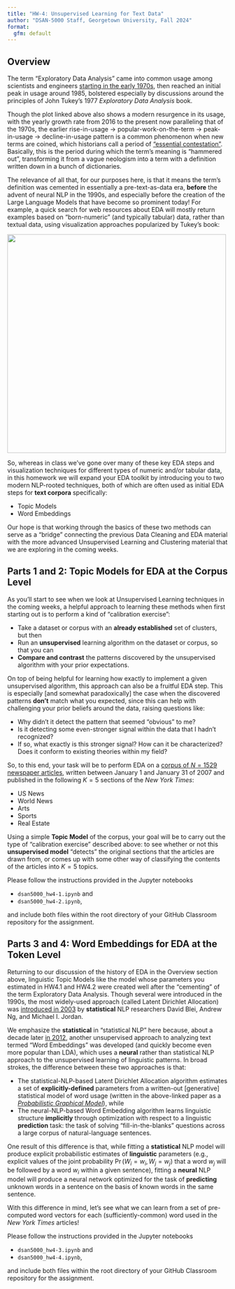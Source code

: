 ```yaml
---
title: "HW-4: Unsupervised Learning for Text Data"
author: "DSAN-5000 Staff, Georgetown University, Fall 2024"
format:
  gfm: default
---
```


## Overview

The term "Exploratory Data Analysis" came into common usage among scientists and engineers [starting in the early 1970s](https://books.google.com/ngrams/graph?content=Exploratory+Data+Analysis&year_start=1800&year_end=2022&corpus=en&smoothing=2&case_insensitive=false){target='_blank'}, then reached an initial peak in usage around 1985, bolstered especially by discussions around the principles of John Tukey's 1977 *Exploratory Data Analysis* book.

Though the plot linked above also shows a modern resurgence in its usage, with the yearly growth rate from 2016 to the present now paralleling that of the 1970s, the earlier rise-in-usage $\rightarrow$ popular-work-on-the-term $\rightarrow$ peak-in-usage $\rightarrow$ decline-in-usage pattern is a common phenomenon when new terms are coined, which historians call a period of ["essential contestation"](https://press.princeton.edu/books/paperback/9780691022239/the-terms-of-political-discourse){target='_blank'}. Basically, this is the period during which the term's meaning is "hammered out", transforming it from a vague neologism into a term with a definition written down in a bunch of dictionaries.

The relevance of all that, for our purposes here, is that it means the term's definition was cemented in essentially a pre-text-as-data era, **before** the advent of neural NLP in the 1990s, and especially before the creation of the Large Language Models that have become so prominent today! For example, a quick search for web resources about EDA will mostly return examples based on "born-numeric" (and typically tabular) data, rather than textual data, using visualization approaches popularized by Tukey's book:

![](images/eda_search.jpg){width="500px" fig-align="center"}

So, whereas in class we've gone over many of these key EDA steps and visualization techniques for different types of numeric and/or tabular data, in this homework we will expand your EDA toolkit by introducing you to two modern NLP-rooted techniques, both of which are often used as initial EDA steps for **text corpora** specifically:

* Topic Models
* Word Embeddings

Our hope is that working through the basics of these two methods can serve as a "bridge" connecting the previous Data Cleaning and EDA material with the more advanced Unsupervised Learning and Clustering material that we are exploring in the coming weeks.

## Parts 1 and 2: Topic Models for EDA at the Corpus Level

As you'll start to see when we look at Unsupervised Learning techniques in the coming weeks, a helpful approach to learning these methods when first starting out is to perform a kind of "calibration exercise":

* Take a dataset or corpus with an **already established** set of clusters, but then
* Run an **unsupervised** learning algorithm on the dataset or corpus, so that you can
* **Compare and contrast** the patterns discovered by the unsupervised algorithm with your prior expectations.

On top of being helpful for learning how exactly to implement a given unsupervised algorithm, this approach can also be a fruitful EDA step. This is especially [and somewhat paradoxically] the case when the discovered patterns **don't** match what you expected, since this can help with challenging your prior beliefs around the data, raising questions like:

* Why didn't it detect the pattern that seemed "obvious" to me?
* Is it detecting some even-stronger signal within the data that I hadn't recognized?
* If so, what exactly is this stronger signal? How can it be characterized? Does it conform to existing theories within my field?

So, to this end, your task will be to perform EDA on a [corpus of $N = 1529$ newspaper articles](https://open.nytimes.com/fatten-up-your-corpus-e72b22272222){target='_blank'}, written between January 1 and January 31 of 2007 and published in the following $K = 5$ sections of the *New York Times*:

* US News
* World News
* Arts
* Sports
* Real Estate

Using a simple **Topic Model** of the corpus, your goal will be to carry out the type of "calibration exercise" described above: to see whether or not this **unsupervised model** "detects" the original sections that the articles are drawn from, or comes up with some other way of classifying the contents of the articles into $K = 5$ topics.

::: {.callout-note title="HW4.1 and HW4.2 Deliverables"}

Please follow the instructions provided in the Jupyter notebooks

* `dsan5000_hw4-1.ipynb` and
* `dsan5000_hw4-2.ipynb`,

and include both files within the root directory of your GitHub Classroom repository for the assignment.

:::

## Parts 3 and 4: Word Embeddings for EDA at the Token Level

Returning to our discussion of the history of EDA in the Overview section above, linguistic Topic Models like the model whose parameters you estimated in HW4.1 and HW4.2 were created well after the "cementing" of the term Exploratory Data Analysis. Though several were introduced in the 1990s, the most widely-used approach (called Latent Dirichlet Allocation) was [introduced in 2003](https://www.jmlr.org/papers/volume3/blei03a/blei03a.pdf){target='_blank'} by **statistical** NLP researchers David Blei, Andrew Ng, and Michael I. Jordan.

We emphasize the **statistical** in "statistical NLP" here because, about a decade later [in 2012](https://arxiv.org/abs/1301.3781){target='_blank'}, another unsupervised approach to analyzing text termed "Word Embeddings" was developed (and quickly become even more popular than LDA), which uses a **neural** rather than statistical NLP approach to the unsupervised learning of linguistic patterns. In broad strokes, the difference between these two approaches is that:

* The statistical-NLP-based Latent Dirichlet Allocation algorithm estimates a set of **explicitly-defined** parameters from a written-out [generative] statistical model of word usage (written in the above-linked paper as a [*Probabilistic Graphical Model*](https://mitpress.mit.edu/9780262013192/probabilistic-graphical-models/){target='_blank'}), while
* The neural-NLP-based Word Embedding algorithm learns linguistic structure **implicitly** through optimization with respect to a linguistic **prediction** task: the task of solving "fill-in-the-blanks" questions across a large corpus of natural-language sentences.

One result of this difference is that, while fitting a **statistical** NLP model will produce explicit probabilistic estimates of **linguistic** parameters (e.g., explicit values of the joint probability $\Pr(W_i = w_i, W_j = w_j)$ that a word $w_j$ will be followed by a word $w_i$ within a given sentence), fitting a **neural** NLP model will produce a neural network optimized for the task of **predicting** unknown words in a sentence on the basis of known words in the same sentence.

With this difference in mind, let's see what we can learn from a set of pre-computed word vectors for each (sufficiently-common) word used in the *New York Times* articles!

::: {.callout-note title="HW4.3 and HW4.4 Deliverables"}

Please follow the instructions provided in the Jupyter notebooks

* `dsan5000_hw4-3.ipynb` and
* `dsan5000_hw4-4.ipynb`,

and include both files within the root directory of your GitHub Classroom repository for the assignment.

:::
